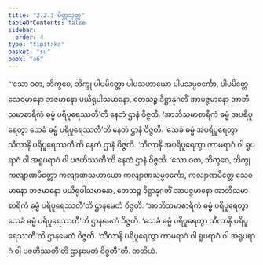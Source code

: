 ```yaml
---
title: "2.2.3 မိတ္တသုတ္တ"
tableOfContents: false
sidebar:
  order: 4
type: "tipitaka"
basket: "su"
book: "a6"
---
```



<DynamicBreadcrumb />

<Division number="67" book="a6">

<Paragraph number="624" book="a6">
“‘သော ဝတ, ဘိက္ခဝေ, ဘိက္ခု ပါပမိတ္တော ပါပသဟာယော ပါပသမ္ပဝင်္ကော, ပါပမိတ္တေ သေဝမာနော ဘဇမာနော ပယိရုပါသမာနော, တေသဉ္စ ဒိဋ္ဌာနုဂတိံ အာပဇ္ဇမာနော အာဘိသမာစာရိကံ ဓမ္မံ ပရိပူရေဿတီ’တိ နေတံ ဌာနံ ဝိဇ္ဇတိ. ‘အာဘိသမာစာရိကံ ဓမ္မံ အပရိပူရေတွာ သေခံ ဓမ္မံ ပရိပူရေဿတီ’တိ နေတံ ဌာနံ ဝိဇ္ဇတိ. ‘သေခံ ဓမ္မံ အပရိပူရေတွာ သီလာနိ ပရိပူရေဿတီ’တိ နေတံ ဌာနံ ဝိဇ္ဇတိ. ‘သီလာနိ အပရိပူရေတွာ ကာမရာဂံ ဝါ ရူပရာဂံ ဝါ အရူပရာဂံ ဝါ ပဇဟိဿတီ’တိ နေတံ ဌာနံ ဝိဇ္ဇတိ.
</Paragraph>

<Paragraph number="625" book="a6">
‘သော ဝတ, ဘိက္ခဝေ, ဘိက္ခု ကလျာဏမိတ္တော ကလျာဏသဟာယော ကလျာဏသမ္ပဝင်္ကော, ကလျာဏမိတ္တေ သေဝမာနော ဘဇမာနော ပယိရုပါသမာနော, တေသဉ္စ ဒိဋ္ဌာနုဂတိံ အာပဇ္ဇမာနော အာဘိသမာစာရိကံ ဓမ္မံ ပရိပူရေဿတီ’တိ ဌာနမေတံ ဝိဇ္ဇတိ. ‘အာဘိသမာစာရိကံ ဓမ္မံ ပရိပူရေတွာ သေခံ ဓမ္မံ ပရိပူရေဿတီ’တိ ဌာနမေတံ ဝိဇ္ဇတိ. ‘သေခံ ဓမ္မံ ပရိပူရေတွာ သီလာနိ ပရိပူရေဿတီ’တိ ဌာနမေတံ ဝိဇ္ဇတိ. ‘သီလာနိ ပရိပူရေတွာ ကာမရာဂံ ဝါ ရူပရာဂံ ဝါ အရူပရာဂံ ဝါ ပဇဟိဿတီ’တိ ဌာနမေတံ ဝိဇ္ဇတီ”တိ.

</Paragraph>
</Division>

<Paragraph number="626" type="center" book="a6">
တတိယံ.
</Paragraph>